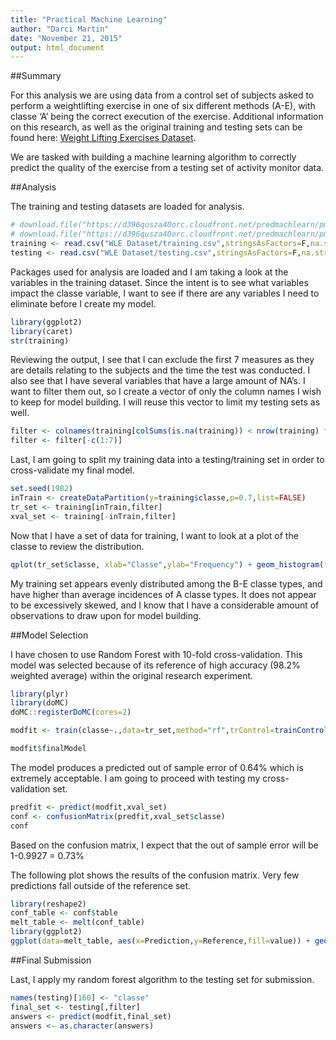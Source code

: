 ```yaml
---
title: "Practical Machine Learning"
author: "Darci Martin"
date: "November 21, 2015"
output: html_document
---
```


##Summary

For this analysis we are using data from a control set of subjects asked to perform a weightlifting exercise in one of six different methods (A-E), with classe 'A' being the correct execution of the exercise. Additional information on this research, as well as the original training and testing sets can be found here: [Weight Lifting Exercises Dataset](http://groupware.les.inf.puc-rio.br/har).

We are tasked with building a machine learning algorithm to correctly predict the quality of the exercise from a testing set of activity monitor data.

##Analysis

The training and testing datasets are loaded for analysis.

```r
# download.file("https://d396qusza40orc.cloudfront.net/predmachlearn/pml-training.csv","WLE Dataset/training.csv")
# download.file("https://d396qusza40orc.cloudfront.net/predmachlearn/pml-testing.csv","WLE Dataset/testing.csv")
training <- read.csv("WLE Dataset/training.csv",stringsAsFactors=F,na.strings=c('NA','#DIV/0!',''))
testing <- read.csv("WLE Dataset/testing.csv",stringsAsFactors=F,na.strings=c('NA','#DIV/0!',''))
```

Packages used for analysis are loaded and I am taking a look at the variables in the training dataset. Since the intent is to see what variables impact the classe variable, I want to see if there are any variables I need to eliminate before I create my model.

```r
library(ggplot2)
library(caret)
str(training)
```

Reviewing the output, I see that I can exclude the first 7 measures as they are details relating to the subjects and the time the test was conducted. I also see that I have several variables that have a large amount of NA's. I want to filter them out, so I create a vector of only the column names I wish to keep for model building. I will reuse this vector to limit my testing sets as well.

```r
filter <- colnames(training[colSums(is.na(training)) < nrow(training) * .8])
filter <- filter[-c(1:7)]
```

Last, I am going to split my training data into a testing/training set in order to cross-validate my final model.

```r
set.seed(1982)
inTrain <- createDataPartition(y=training$classe,p=0.7,list=FALSE)
tr_set <- training[inTrain,filter]
xval_set <- training[-inTrain,filter]
```

Now that I have a set of data for training, I want to look at a plot of the classe to review the distribution.

```r
qplot(tr_set$classe, xlab="Classe",ylab="Frequency") + geom_histogram(fill="blue")
```

My training set appears evenly distributed among the B-E classe types, and have higher than average incidences of A classe types. It does not appear to be excessively skewed, and I know that I have a considerable amount of observations to draw upon for model building.

##Model Selection

I have chosen to use Random Forest with 10-fold cross-validation. This model was selected because of its reference of high accuracy (98.2% weighted average) within the original research experiment.

```r
library(plyr)
library(doMC)
doMC::registerDoMC(cores=2)
```

```r
modfit <- train(classe~.,data=tr_set,method="rf",trControl=trainControl(method="cv",number=10), prox=TRUE,allowParallel=TRUE)
```

```r
modfit$finalModel
```

The model produces a predicted out of sample error of 0.64% which is extremely acceptable. I am going to proceed with testing my cross-validation set.

```r
predfit <- predict(modfit,xval_set)
conf <- confusionMatrix(predfit,xval_set$classe)
conf
```

Based on the confusion matrix, I expect that the out of sample error will be 1-0.9927 = 0.73%

The following plot shows the results of the confusion matrix. Very few predictions fall outside of the reference set.

```r
library(reshape2)
conf_table <- conf$table
melt_table <- melt(conf_table)
library(ggplot2)
ggplot(data=melt_table, aes(x=Prediction,y=Reference,fill=value)) + geom_tile() + geom_text(aes(Prediction,Reference,label=value),color="white")
```

##Final Submission

Last, I apply my random forest algorithm to the testing set for submission.

```r
names(testing)[160] <- "classe"
final_set <- testing[,filter]
answers <- predict(modfit,final_set)
answers <- as.character(answers)
```
